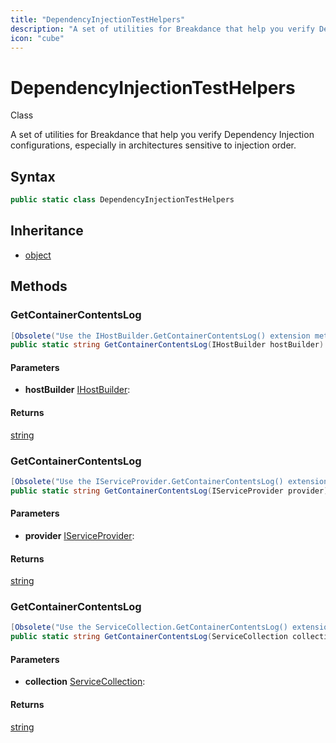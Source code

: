 ```yaml
---
title: "DependencyInjectionTestHelpers"
description: "A set of utilities for Breakdance that help you verify Dependency Injection configurations, especially in architectures sensitive to injection order."
icon: "cube"
---
```


# DependencyInjectionTestHelpers

<Badge variant="outline">Class</Badge>

A set of utilities for Breakdance that help you verify Dependency Injection configurations, especially in architectures sensitive to injection order.

## Syntax

```csharp
public static class DependencyInjectionTestHelpers
```

## Inheritance

- [object](https://learn.microsoft.com/dotnet/api/system.object)

## Methods

### GetContainerContentsLog

```csharp
[Obsolete("Use the IHostBuilder.GetContainerContentsLog() extension method instead.", false)]
public static string GetContainerContentsLog(IHostBuilder hostBuilder)
```

#### Parameters

- **hostBuilder** [IHostBuilder](https://learn.microsoft.com/dotnet/api/microsoft.extensions.hosting.ihostbuilder): 

#### Returns

[string](https://learn.microsoft.com/dotnet/api/system.string)

### GetContainerContentsLog

```csharp
[Obsolete("Use the IServiceProvider.GetContainerContentsLog() extension method instead.", false)]
public static string GetContainerContentsLog(IServiceProvider provider)
```

#### Parameters

- **provider** [IServiceProvider](https://learn.microsoft.com/dotnet/api/system.iserviceprovider): 

#### Returns

[string](https://learn.microsoft.com/dotnet/api/system.string)

### GetContainerContentsLog

```csharp
[Obsolete("Use the ServiceCollection.GetContainerContentsLog() extension method instead.", false)]
public static string GetContainerContentsLog(ServiceCollection collection)
```

#### Parameters

- **collection** [ServiceCollection](https://learn.microsoft.com/dotnet/api/microsoft.extensions.dependencyinjection.servicecollection): 

#### Returns

[string](https://learn.microsoft.com/dotnet/api/system.string)



